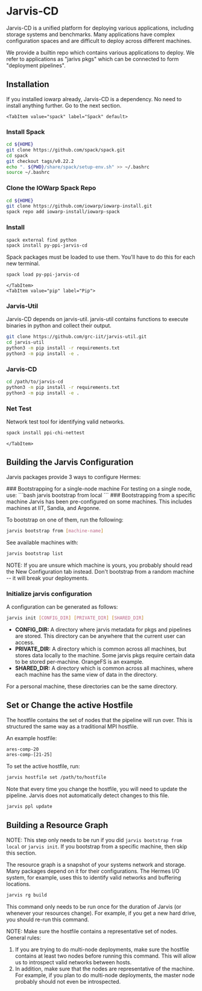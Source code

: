 # Jarvis-CD
Jarvis-CD is a unified platform for deploying various applications, including
storage systems and benchmarks. Many applications have complex configuration
spaces and are difficult to deploy across different machines.

We provide a builtin repo which contains various applications to deploy.
We refer to applications as "jarivs pkgs" which can be connected to form
"deployment pipelines".

## Installation

<Tabs>
    <TabItem value="iowarp" label="IoWarp" default>
      If you installed iowarp already, Jarvis-CD is a dependency.
      No need to install anything further. Go to the next section.
    </TabItem>
    
    <TabItem value="spack" label="Spack" default>
### Install Spack
```bash
cd ${HOME}
git clone https://github.com/spack/spack.git
cd spack
git checkout tags/v0.22.2
echo ". ${PWD}/share/spack/setup-env.sh" >> ~/.bashrc
source ~/.bashrc
```

### Clone the IOWarp Spack Repo
```bash
cd ${HOME}
git clone https://github.com/iowarp/iowarp-install.git
spack repo add iowarp-install/iowarp-spack
```

### Install
```bash
spack external find python
spack install py-ppi-jarvis-cd
```

Spack packages must be loaded to use them.
You'll have to do this for each new terminal.
```bash
spack load py-ppi-jarvis-cd
```
    </TabItem>
    <TabItem value="pip" label="Pip">
### Jarvis-Util
Jarvis-CD depends on jarvis-util. jarvis-util contains functions to execute
binaries in python and collect their output.

```bash
git clone https://github.com/grc-iit/jarvis-util.git
cd jarvis-util
python3 -m pip install -r requirements.txt
python3 -m pip install -e .
```

### Jarvis-CD
```bash
cd /path/to/jarvis-cd
python3 -m pip install -r requirements.txt
python3 -m pip install -e .
```

### Net Test
Network test tool for identifying valid networks.
```bash
spack install ppi-chi-nettest
```
    </TabItem>
</Tabs>

## Building the Jarvis Configuration

Jarvis packages provide 3 ways to configure Hermes:


<Tabs>
  <TabItem value="single" label="Single Machine" default>
### Bootstrapping for a single-node machine
For testing on a single node, use:
```bash
jarvis bootstrap from local
```
  </TabItem>
  <TabItem value="existing" label="Existing Machine">
### Bootstrapping from a specific machine
Jarvis has been pre-configured on some machines. This includes
machines at IIT, Sandia, and Argonne.

To bootstrap on one of them, run the following:
```bash 
jarvis bootstrap from [machine-name]
```

See available machines with:
```bash
jarvis bootstrap list
``` 

NOTE: If you are unsure which machine is yours, you probably should read the
New Configuration tab instead. Don't bootstrap from a random machine -- it will
break your deployments.
  </TabItem>
  <TabItem value="new" label="New Configuration">
### Initialize jarvis configuration
A configuration can be generated as follows:
```bash
jarvis init [CONFIG_DIR] [PRIVATE_DIR] [SHARED_DIR]
```
* **CONFIG_DIR:** A directory where jarvis metadata for pkgs and pipelines
are stored. This directory can be anywhere that the current user can access.
* **PRIVATE_DIR:** A directory which is common across all machines, but
stores data locally to the machine. Some jarvis pkgs require certain data to
be stored per-machine. OrangeFS is an example.
* **SHARED_DIR:** A directory which is common across all machines, where
each machine has the same view of data in the directory.

For a personal machine, these directories can be the same directory.
  </TabItem>
</Tabs>

## Set or Change the active Hostfile

The hostfile contains the set of nodes that the pipeline will run over.
This is structured the same way as a traditional MPI hostfile.

An example hostfile:

```txt
ares-comp-20
ares-comp-[21-25]
```

To set the active hostfile, run:

```bash
jarvis hostfile set /path/to/hostfile
```

Note that every time you change the hostfile, you will need to update the
pipeline. Jarvis does not automatically detect changes to this file.

```bash
jarvis ppl update
```

## Building a Resource Graph

NOTE: This step only needs to be run if you did ``jarvis bootstrap from local`` or ``jarvis init``. 
If you bootstrap from a specific machine, then skip this section.

The resource graph is a snapshot of your systems network and storage.
Many packages depend on it for their configurations. The Hermes I/O system, for example,
uses this to identify valid networks and buffering locations.
```bash
jarvis rg build
```

This command only needs to be run once for the duration of Jarvis (or whenever your resources change).
For example, if you get a new hard drive, you should re-run this command.

NOTE: Make sure the hostfile contains a representative set of nodes. General rules:
1. If you are trying to do multi-node deployments, make sure the hostfile contains
at least two nodes before running this command. This will allow us to introspect
valid networks between hosts.
2. In addition, make sure that the nodes are representative of the machine. For example,
if you plan to do multi-node deployments, the master node probably should not even
be introspected.
